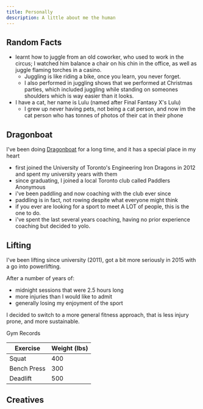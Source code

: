```yaml
---
title: Personally
description: A little about me the human
---
```



## Random Facts
- learnt how to juggle from an old coworker, who used to work in the circus; I watched him balance a chair on his chin in the office, as well as juggle flaming torches in a casino. 
  - Juggling is like riding a bike, once you learn, you never forget. 
  - I also performed in juggling shows that we performed at Christmas parties, which included juggling while standing on someones shoulders which is way easier than it looks.
- I have a cat, her name is Lulu (named after Final Fantasy X's Lulu)
  - I grew up never having pets, not being a cat person, and now im the cat person who has tonnes of photos of their cat in their phone

<CatPictures />


## Dragonboat

I've been doing [Dragonboat](https://en.wikipedia.org/wiki/Dragon_boat) for a long time, and it has a special place in my heart
  - first joined the University of Toronto's Engineering Iron Dragons in 2012 and spent my university years with them
  - since graduating, I joined a local Toronto club called Paddlers Anonymous
  - i've been paddling and now coaching with the club ever since
  - paddling is in fact, not rowing despite what everyone might think
  - if you ever are looking for a sport to meet A LOT of people, this is the one to do.
  - i've spent the last several years coaching, having no prior experience coaching but decided to yolo.


## Lifting

I've been lifting since university (2011), got a bit more seriously in 2015 with a go into powerlifting. 

After a number of years of: 
  - midnight sessions that were 2.5 hours long
  - more injuries than I would like to admit
  - generally losing my enjoyment of the sport

I decided to switch to a more general fitness approach, that is less injury prone, and more sustainable.

Gym Records
<table>
  <thead>
  <tr>
  <th>Exercise</th>
  <th>Weight (lbs)</th>
  </tr>
  </thead>
  <tbody>
  <tr>
  <td>Squat</td>
  <td>400</td>
  </tr>
  <tr>
  <td>Bench Press</td>
  <td>300</td>
  </tr>
  <tr>
  <td>Deadlift</td>
  <td>500</td>
  </tr>
  </tbody>
</table>


## Creatives